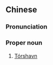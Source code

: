 ==Chinese==
{{zh-forms|s=托尔斯港|type=31}}

===Pronunciation===
{{zh-pron
|m=Tuō'ěrsīgǎng
|c=tok3 ji5 si1 gong2
|mn=qz:Thok-ní-sir-káng/xm:Thok-ní-su-káng/zz:Thok-jíⁿ-su-káng
|cat=pn
}}

===Proper noun===
{{zh-proper noun}}

# [[Tórshavn]] {{gloss|capital city of Faroe Islands}}